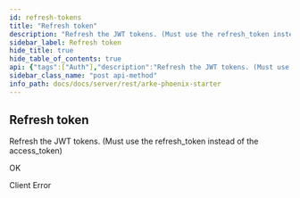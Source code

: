 ```yaml
---
id: refresh-tokens
title: "Refresh token"
description: "Refresh the JWT tokens. (Must use the refresh_token instead of the access_token)"
sidebar_label: Refresh token
hide_title: true
hide_table_of_contents: true
api: {"tags":["Auth"],"description":"Refresh the JWT tokens. (Must use the refresh_token instead of the access_token)","operationId":"refresh_tokens","responses":{"200":{"description":"OK","content":{}},"400":{"description":"Client Error","content":{}}},"security":[{"ApiKey":[]},{"ProjectKey":[]}],"method":"post","path":"/auth/refresh","servers":[{"url":"http://localhost:4000/lib"},{"url":"https://localhost:4000/lib"}],"securitySchemes":{"ApiKey":{"type":"apiKey","description":"API Token must follow: `Bearer {access_token}` Use the signin endpoint to get the token value","name":"Authorization","in":"header"},"ProjectKey":{"type":"apiKey","in":"header","name":"arke-project-key","description":"The name of the project where to make the API call"}},"info":{"title":"Arke Phoenix Starter","description":"API Documentation for Arke Phoenix Starter [v1]","version":"1.0"},"postman":{"name":"Refresh token","description":{"content":"Refresh the JWT tokens. (Must use the refresh_token instead of the access_token)","type":"text/plain"},"url":{"path":["auth","refresh"],"host":["{{baseUrl}}"],"query":[],"variable":[]},"method":"POST","auth":{"type":"apikey","apikey":[{"type":"any","value":"Authorization","key":"key"},{"type":"any","value":"<API Key>","key":"value"},{"type":"any","value":"header","key":"in"}]}}}
sidebar_class_name: "post api-method"
info_path: docs/docs/server/rest/arke-phoenix-starter
---
```



## Refresh token



Refresh the JWT tokens. (Must use the refresh_token instead of the access_token)

<div><ApiTabs><TabItem label={"200"} value={"200"}><div>

OK

</div><div></div></TabItem><TabItem label={"400"} value={"400"}><div>

Client Error

</div><div></div></TabItem></ApiTabs></div>
      